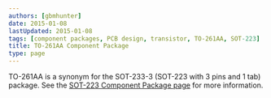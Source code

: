 ```yaml
---
authors: [gbmhunter]
date: 2015-01-08
lastUpdated: 2015-01-08
tags: [component packages, PCB design, transistor, TO-261AA, SOT-223]
title: TO-261AA Component Package
type: page
---
```


TO-261AA is a synonym for the SOT-233-3 (SOT-223 with 3 pins and 1 tab) package. See the [SOT-223 Component Package page](/pcb-design/component-packages/sot-223-component-package/) for more information.
